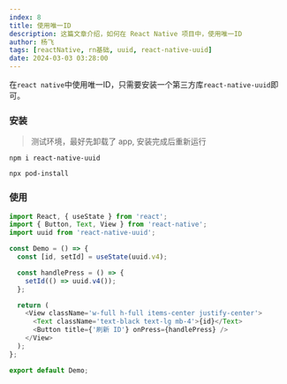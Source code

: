```yaml
---
index: 8
title: 使用唯一ID
description: 这篇文章介绍，如何在 React Native 项目中，使用唯一ID
author: 杨飞
tags: [reactNative, rn基础, uuid, react-native-uuid]
date: 2024-03-03 03:28:00
---
```


在`react native`中使用唯一ID，只需要安装一个第三方库`react-native-uuid`即可。

### 安装
> 测试环境，最好先卸载了 app, 安装完成后重新运行

```shell
npm i react-native-uuid

npx pod-install
```

### 使用

```javascript
import React, { useState } from 'react';
import { Button, Text, View } from 'react-native';
import uuid from 'react-native-uuid';

const Demo = () => {
  const [id, setId] = useState(uuid.v4);

  const handlePress = () => {
    setId(() => uuid.v4());
  };

  return (
    <View className='w-full h-full items-center justify-center'>
      <Text className='text-black text-lg mb-4'>{id}</Text>
      <Button title={'刷新 ID'} onPress={handlePress} />
    </View>
  );
};

export default Demo;
```
